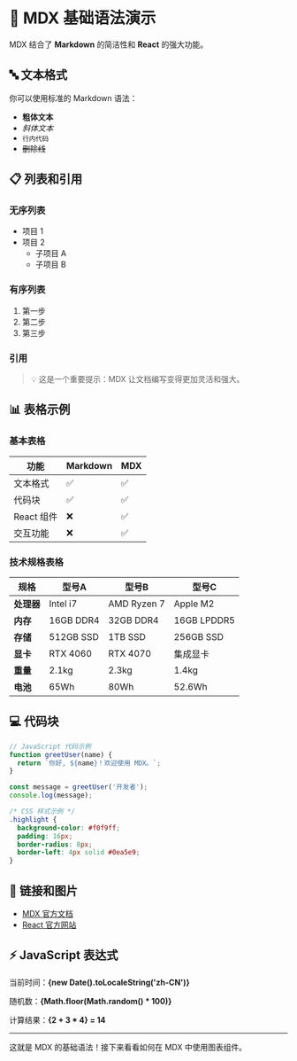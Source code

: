 # 📝 MDX 基础语法演示

MDX 结合了 **Markdown** 的简洁性和 **React** 的强大功能。

## 🔤 文本格式

你可以使用标准的 Markdown 语法：

- **粗体文本**
- *斜体文本*
- `行内代码`
- ~~删除线~~

## 📋 列表和引用

### 无序列表
- 项目 1
- 项目 2
  - 子项目 A
  - 子项目 B

### 有序列表
1. 第一步
2. 第二步
3. 第三步

### 引用
> 💡 这是一个重要提示：MDX 让文档编写变得更加灵活和强大。

## 📊 表格示例

### 基本表格
| 功能 | Markdown | MDX |
|------|----------|-----|
| 文本格式 | ✅ | ✅ |
| 代码块 | ✅ | ✅ |
| React 组件 | ❌ | ✅ |
| 交互功能 | ❌ | ✅ |

### 技术规格表格
| 规格 | 型号A | 型号B | 型号C |
|------|-------|-------|-------|
| **处理器** | Intel i7 | AMD Ryzen 7 | Apple M2 |
| **内存** | 16GB DDR4 | 32GB DDR4 | 16GB LPDDR5 |
| **存储** | 512GB SSD | 1TB SSD | 256GB SSD |
| **显卡** | RTX 4060 | RTX 4070 | 集成显卡 |
| **重量** | 2.1kg | 2.3kg | 1.4kg |
| **电池** | 65Wh | 80Wh | 52.6Wh |

## 💻 代码块

```javascript
// JavaScript 代码示例
function greetUser(name) {
  return `你好, ${name}！欢迎使用 MDX。`;
}

const message = greetUser('开发者');
console.log(message);
```

```css
/* CSS 样式示例 */
.highlight {
  background-color: #f0f9ff;
  padding: 16px;
  border-radius: 8px;
  border-left: 4px solid #0ea5e9;
}
```

## 🔗 链接和图片

- [MDX 官方文档](https://mdxjs.com/)
- [React 官方网站](https://reactjs.org/)

## ⚡ JavaScript 表达式

当前时间：**{new Date().toLocaleString('zh-CN')}**

随机数：**{Math.floor(Math.random() * 100)}**

计算结果：**{2 + 3 * 4} = 14**

---

这就是 MDX 的基础语法！接下来看看如何在 MDX 中使用图表组件。